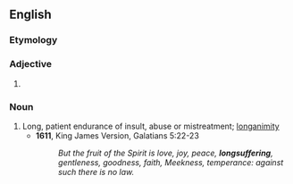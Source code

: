 {{also|long-suffering}}

==English==

===Etymology===
{{compound|long|suffering|lang=en}}

===Adjective===
{{en-adj}}

# {{alternative form of|long-suffering|lang=en}}

===Noun===
{{en-noun|-}}

# Long, patient endurance of insult, abuse or mistreatment; [[longanimity]]
#* '''1611''', King James Version, Galatians 5:22-23
#*: ''But the fruit of the Spirit is love, joy, peace, '''longsuffering''', gentleness, goodness, faith, Meekness, temperance: against such there is no law.''